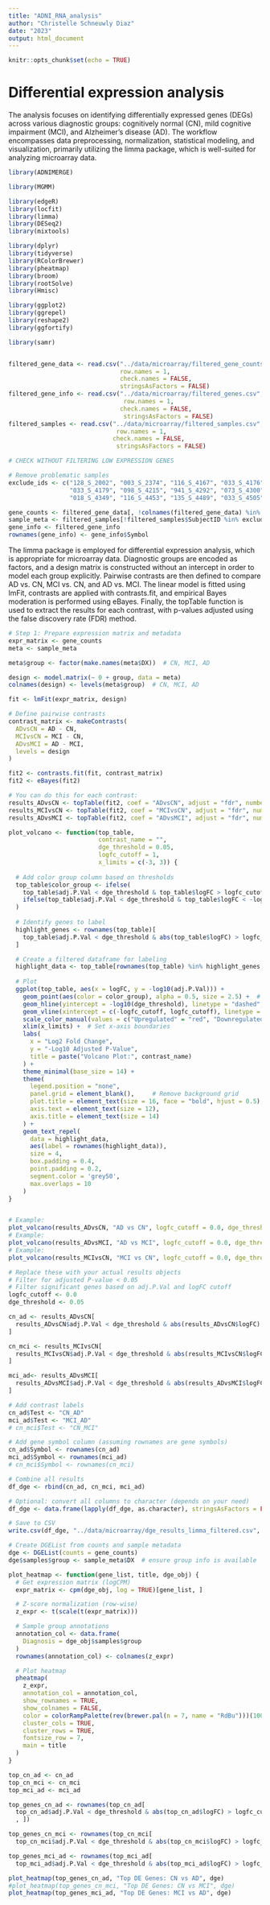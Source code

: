 ```yaml
---
title: "ADNI_RNA_analysis"
author: "Christelle Schneuwly Diaz"
date: "2023"
output: html_document
---
```


```r
knitr::opts_chunk$set(echo = TRUE)
```

# Differential expression analysis 

The analysis focuses on identifying differentially expressed genes (DEGs) across various diagnostic groups: cognitively normal (CN), mild cognitive impairment (MCI), and Alzheimer's disease (AD). The workflow encompasses data preprocessing, normalization, statistical modeling, and visualization, primarily utilizing the limma package, which is well-suited for analyzing microarray data.

```r
library(ADNIMERGE)

library(MGMM)

library(edgeR)
library(locfit)
library(limma)
library(DESeq2)
library(mixtools)

library(dplyr)
library(tidyverse)
library(RColorBrewer)
library(pheatmap)
library(broom)
library(rootSolve)
library(Hmisc)

library(ggplot2)
library(ggrepel)
library(reshape2)
library(ggfortify)

library(samr)


filtered_gene_data <- read.csv("../data/microarray/filtered_gene_counts.csv", 
                               row.names = 1, 
                               check.names = FALSE,
                               stringsAsFactors = FALSE)
filtered_gene_info <- read.csv("../data/microarray/filtered_genes.csv", 
                                row.names = 1, 
                               check.names = FALSE,
                                stringsAsFactors = FALSE)
filtered_samples <- read.csv("../data/microarray/filtered_samples.csv", 
                              row.names = 1, 
                             check.names = FALSE,
                              stringsAsFactors = FALSE)

# CHECK WITHOUT FILTERING LOW EXPRESSION GENES 

# Remove problematic samples
exclude_ids <- c("128_S_2002", "003_S_2374", "116_S_4167", "033_S_4176", 
                 "033_S_4179", "098_S_4215", "941_S_4292", "073_S_4300", 
                 "018_S_4349", "116_S_4453", "135_S_4489", "033_S_4505")

gene_counts <- filtered_gene_data[, !colnames(filtered_gene_data) %in% exclude_ids]
sample_meta <- filtered_samples[!filtered_samples$SubjectID %in% exclude_ids, ]
gene_info <- filtered_gene_info
rownames(gene_info) <- gene_info$Symbol
```

The limma package is employed for differential expression analysis, which is appropriate for microarray data. Diagnostic groups are encoded as factors, and a design matrix is constructed without an intercept in order to model each group explicitly. Pairwise contrasts are then defined to compare AD vs. CN, MCI vs. CN, and AD vs. MCI. The linear model is fitted using lmFit, contrasts are applied with contrasts.fit, and empirical Bayes moderation is performed using eBayes. Finally, the topTable function is used to extract the results for each contrast, with p-values adjusted using the false discovery rate (FDR) method.

```r
# Step 1: Prepare expression matrix and metadata
expr_matrix <- gene_counts
meta <- sample_meta

meta$group <- factor(make.names(meta$DX))  # CN, MCI, AD

design <- model.matrix(~ 0 + group, data = meta)
colnames(design) <- levels(meta$group)  # CN, MCI, AD

fit <- lmFit(expr_matrix, design)

# Define pairwise contrasts
contrast_matrix <- makeContrasts(
  ADvsCN = AD - CN,
  MCIvsCN = MCI - CN,
  ADvsMCI = AD - MCI,
  levels = design
)

fit2 <- contrasts.fit(fit, contrast_matrix)
fit2 <- eBayes(fit2)

# You can do this for each contrast:
results_ADvsCN <- topTable(fit2, coef = "ADvsCN", adjust = "fdr", number = Inf)
results_MCIvsCN <- topTable(fit2, coef = "MCIvsCN", adjust = "fdr", number = Inf)
results_ADvsMCI <- topTable(fit2, coef = "ADvsMCI", adjust = "fdr", number = Inf)

plot_volcano <- function(top_table, 
                         contrast_name = "", 
                         dge_threshold = 0.05, 
                         logfc_cutoff = 1,
                         x_limits = c(-3, 3)) {
  
  # Add color group column based on thresholds
  top_table$color_group <- ifelse(
    top_table$adj.P.Val < dge_threshold & top_table$logFC > logfc_cutoff, "Upregulated",
    ifelse(top_table$adj.P.Val < dge_threshold & top_table$logFC < -logfc_cutoff, "Downregulated", "Not significant")
  )
  
  # Identify genes to label
  highlight_genes <- rownames(top_table)[
    top_table$adj.P.Val < dge_threshold & abs(top_table$logFC) > logfc_cutoff
  ]

  # Create a filtered dataframe for labeling
  highlight_data <- top_table[rownames(top_table) %in% highlight_genes, ]
  
  # Plot
  ggplot(top_table, aes(x = logFC, y = -log10(adj.P.Val))) +
    geom_point(aes(color = color_group), alpha = 0.5, size = 2.5) +  # Transparent points
    geom_hline(yintercept = -log10(dge_threshold), linetype = "dashed", color = "darkgrey", linewidth = 1) +
    geom_vline(xintercept = c(-logfc_cutoff, logfc_cutoff), linetype = "dotted", color = "darkgrey") +
    scale_color_manual(values = c("Upregulated" = "red", "Downregulated" = "blue", "Not significant" = "lightgrey")) +
    xlim(x_limits) +  # Set x-axis boundaries
    labs(
      x = "Log2 Fold Change", 
      y = "-Log10 Adjusted P-Value",
      title = paste("Volcano Plot:", contrast_name)
    ) +
    theme_minimal(base_size = 14) +
    theme(
      legend.position = "none",
      panel.grid = element_blank(),     # Remove background grid
      plot.title = element_text(size = 16, face = "bold", hjust = 0.5),
      axis.text = element_text(size = 12),
      axis.title = element_text(size = 14)
    ) +
    geom_text_repel(
      data = highlight_data,
      aes(label = rownames(highlight_data)),
      size = 4,
      box.padding = 0.4,
      point.padding = 0.2,
      segment.color = 'grey50',
      max.overlaps = 10
    )
}


# Example:
plot_volcano(results_ADvsCN, "AD vs CN", logfc_cutoff = 0.0, dge_threshold = 0.05, x_limits = c(-0.5, 0.5))
# Example:
plot_volcano(results_ADvsMCI, "AD vs MCI", logfc_cutoff = 0.0, dge_threshold = 0.05, x_limits = c(-0.5, 0.5))
# Example:
plot_volcano(results_MCIvsCN, "MCI vs CN", logfc_cutoff = 0.0, dge_threshold = 0.05, x_limits = c(-0.5, 0.5))
```

```r
# Replace these with your actual results objects
# Filter for adjusted P-value < 0.05
# Filter significant genes based on adj.P.Val and logFC cutoff
logfc_cutoff <- 0.0
dge_threshold <- 0.05

cn_ad <- results_ADvsCN[
  results_ADvsCN$adj.P.Val < dge_threshold & abs(results_ADvsCN$logFC) > logfc_cutoff, 
]

cn_mci <- results_MCIvsCN[
  results_MCIvsCN$adj.P.Val < dge_threshold & abs(results_MCIvsCN$logFC) > logfc_cutoff, 
]

mci_ad<- results_ADvsMCI[
  results_ADvsMCI$adj.P.Val < dge_threshold & abs(results_ADvsMCI$logFC) > logfc_cutoff, 
]

# Add contrast labels
cn_ad$Test <- "CN_AD"
mci_ad$Test <- "MCI_AD"
# cn_mci$Test <- "CN_MCI"

# Add gene symbol column (assuming rownames are gene symbols)
cn_ad$Symbol <- rownames(cn_ad)
mci_ad$Symbol <- rownames(mci_ad)
# cn_mci$Symbol <- rownames(cn_mci)

# Combine all results
df_dge <- rbind(cn_ad, cn_mci, mci_ad)

# Optional: convert all columns to character (depends on your need)
df_dge <- data.frame(lapply(df_dge, as.character), stringsAsFactors = FALSE)

# Save to CSV
write.csv(df_dge, "../data/microarray/dge_results_limma_filtered.csv", row.names = FALSE)
```

```r

# Create DGEList from counts and sample metadata
dge <- DGEList(counts = gene_counts)
dge$samples$group <- sample_meta$DX  # ensure group info is available

plot_heatmap <- function(gene_list, title, dge_obj) {
  # Get expression matrix (logCPM)
  expr_matrix <- cpm(dge_obj, log = TRUE)[gene_list, ]

  # Z-score normalization (row-wise)
  z_expr <- t(scale(t(expr_matrix)))

  # Sample group annotations
  annotation_col <- data.frame(
    Diagnosis = dge_obj$samples$group
  )
  rownames(annotation_col) <- colnames(z_expr)

  # Plot heatmap
  pheatmap(
    z_expr,
    annotation_col = annotation_col,
    show_rownames = TRUE,
    show_colnames = FALSE,
    color = colorRampPalette(rev(brewer.pal(n = 7, name = "RdBu")))(100),
    cluster_cols = TRUE,
    cluster_rows = TRUE,
    fontsize_row = 7,
    main = title
  )
}

top_cn_ad <- cn_ad
top_cn_mci <- cn_mci
top_mci_ad <- mci_ad

top_genes_cn_ad <- rownames(top_cn_ad[
  top_cn_ad$adj.P.Val < dge_threshold & abs(top_cn_ad$logFC) > logfc_cutoff
  , ])

top_genes_cn_mci <- rownames(top_cn_mci[
  top_cn_mci$adj.P.Val < dge_threshold & abs(top_cn_mci$logFC) > logfc_cutoff, ])

top_genes_mci_ad <- rownames(top_mci_ad[
  top_mci_ad$adj.P.Val < dge_threshold & abs(top_mci_ad$logFC) > logfc_cutoff, ])

plot_heatmap(top_genes_cn_ad, "Top DE Genes: CN vs AD", dge)
#plot_heatmap(top_genes_cn_mci, "Top DE Genes: CN vs MCI", dge)
plot_heatmap(top_genes_mci_ad, "Top DE Genes: MCI vs AD", dge)
```